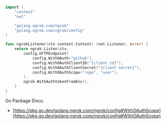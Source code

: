 ```go
import (
	"context"
	"net"

	"golang.ngrok.com/ngrok"
	"golang.ngrok.com/ngrok/config"
)

func ngrokListener(ctx context.Context) (net.Listener, error) {
	return ngrok.Listen(ctx,
		config.HTTPEndpoint(
			config.WithOAuth("github"),
			config.WithOAuthClientID("{client id}"),
			config.WithOAuthClientSecret("{client secret}"),
			config.WithOAuthScope("repo", "user"),
		),
		ngrok.WithAuthtokenFromEnv(),
	)
}
```

Go Package Docs:

- [https://pkg.go.dev/golang.ngrok.com/ngrok/config#WithOAuthScope](https://pkg.go.dev/golang.ngrok.com/ngrok/config#WithOAuthScope)
